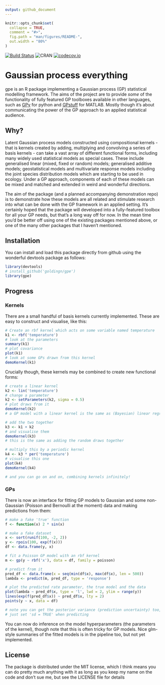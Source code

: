 ```yaml
---
output: github_document
---
```


<!-- README.md is generated from README.Rmd. Please edit that file -->

```r
knitr::opts_chunk$set(
  collapse = TRUE,
  comment = "#>",
  fig.path = "man/figures/README-",
  out.width = "80%"
)
```

[![Build Status](https://travis-ci.org/goldingn/gpe.svg?branch=master)](https://travis-ci.org/goldingn/gpe)
![CRAN](http://www.r-pkg.org/badges/version/gpe)
[![codecov.io](https://codecov.io/github/goldingn/gpe/coverage.svg?branch=master)](https://codecov.io/github/goldingn/gpe?branch=master)

# Gaussian process everything

gpe is an R package implementing a Gaussian process (GP) statistical modelling framework. The aims of the project are to provide *some* of the functionality of fully featured GP toolboxes available in other languages, such as [GPy](https://github.com/SheffieldML/GPy) for python and [GPstuff](http://becs.aalto.fi/en/research/bayes/gpstuff/) for MATLAB. Mostly though it's about communicating the power of the GP approach to an applied statistical audience.

## Why?

Latent Gaussian process models constructed using compositional kernels - that is kernels created by adding, multiplying and convolving a series of basis kernels - can take a vast array of different functional forms, including many widely used statistical models as special cases. These include generalised linear (mixed, fixed or random) models; generalised additive models; geostatistical models and multivariate response models including the joint species distribution models which are starting to be used in ecology. Under a GP approach, components of each of these models can be mixed and matched and extended in weird and wonderful directions.

The aim of the package (and a planned accompanying demonstration repo) is to demonstrate how these models are all related and stimulate research into what can be done with the GP framework in an applied setting. It's certainly hoped that the package will developed into a fully-featured toolbox for all your GP needs, but that's a long way off for now. In the mean time you'd be better off using one of the existing packages mentioned above, or one of the many other packages that I haven't mentioned.

## Installation

You can install and load this package directly from github using the wonderful devtools package as follows:

```r
library(devtools)
# install_github('goldingn/gpe')
library(gpe)
```

## Progress

### Kernels

There are a small handful of basis kernels currently implemented. These are easy to construct and visualise, like this:

```r
# Create an rbf kernel which acts on some variable named temperature
k1 <- rbf('temperature')
# look at the parameters
summary(k1)
# plot covariance
plot(k1)
# look at some GPs drawn from this kernel
demoKernel(k1)
```

Crucially though, these kernels may be combined to create new functional forms:

```r
# create a linear kernel
k2 <- lin('temperature')
# change a parameter
k2 <- setParameters(k2, sigma = 0.5)
# plot draws from it
demoKernel(k2)
# a GP model with a linear kernel is the same as (Bayesian) linear regression

# add the two together
k3 <- k1 + k2
# and visualise them
demoKernel(k3)
# this is the same as adding the random draws together

# multiply this by a periodic kernel
k4 <- k3 * per('temperature')
# visualise this one
plot(k4)
demoKernel(k4)

# and you can go on and on, combining kernels infinitely!
```

### GPs

There is now an interface for fitting GP models to Gaussian and some non-Gaussian (Poisson and Bernoulli at the moment) data and making predictions from them:

```r
# make a fake 'true' function
f <- function(x) 2 * sin(x)

# make a fake dataset
x <- sort(runif(100, -2, 2))
y <- rpois(100, exp(f(x)))
df <- data.frame(y, x)

# fit a Poisson GP model with an rbf kernel
m <- gp(y ~ rbf('x'), data = df, family = poisson)

# predict from it
pred_df <- data.frame(x = seq(min(df$x), max(df$x), len = 500))
lambda <- predict(m, pred_df, type = 'response')

# plot the predicted rate parameter, the true model and the data
plot(lambda ~ pred_df$x, type = 'l', lwd = 2, ylim = range(y))
lines(exp(f(pred_df$x)) ~ pred_df$x, lty = 2)
points(y ~ x, data = df)

# note you can get the posterior variance (prediction uncertainty) too,
# just set 'sd = TRUE' when predicting
```

You can now do inference on the model hyperparameters (the parameters of the kernel), though note that this is often tricky for GP models. Nice glm-style summaries of the fitted models is in the pipeline too, but not yet implemented.

## License

The package is distributed under the MIT license, which I think means you can do pretty much anything with it as long as you keep my name on the code and don't sue me, but see the LICENSE file for details
